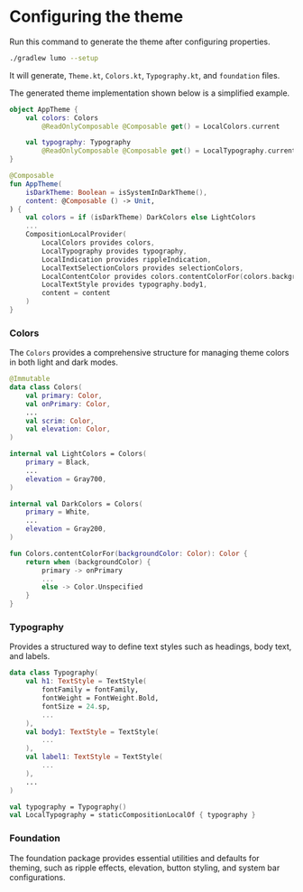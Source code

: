 
# Configuring the theme

Run this command to generate the theme after configuring properties.

```bash copy
./gradlew lumo --setup
```

It will generate, `Theme.kt`, `Colors.kt`, `Typography.kt`, and `foundation` files.

<FileTree>
  <FileTree.Folder name="myProject" defaultOpen>
    <FileTree.Folder name="app" />
    <FileTree.Folder
      name="ui-components/src/main/java/com/nomanr/ui_components"
      defaultOpen
    >
      <FileTree.Folder name="foundation">
        <FileTree.File name="Ripple.kt" />
      </FileTree.Folder>
      <FileTree.File name="Theme.kt" />
      <FileTree.File name="Colors.kt" />
      <FileTree.File name="Typography.kt" />
    </FileTree.Folder>
    <FileTree.File name="lumo.properties" />
  </FileTree.Folder>
</FileTree>

<Callout type="info">
  The generated theme implementation shown below is a simplified example.
</Callout>

```kotlin
object AppTheme {
    val colors: Colors
        @ReadOnlyComposable @Composable get() = LocalColors.current

    val typography: Typography
        @ReadOnlyComposable @Composable get() = LocalTypography.current
}

@Composable
fun AppTheme(
    isDarkTheme: Boolean = isSystemInDarkTheme(),
    content: @Composable () -> Unit,
) {
    val colors = if (isDarkTheme) DarkColors else LightColors
    ...
    CompositionLocalProvider(
        LocalColors provides colors,
        LocalTypography provides typography,
        LocalIndication provides rippleIndication,
        LocalTextSelectionColors provides selectionColors,
        LocalContentColor provides colors.contentColorFor(colors.background),
        LocalTextStyle provides typography.body1,
        content = content
    )
}
```

### Colors

The `Colors` provides a comprehensive structure for managing theme colors in both light and dark modes.

```kotlin
@Immutable
data class Colors(
    val primary: Color,
    val onPrimary: Color,
    ...
    val scrim: Color,
    val elevation: Color,
)

internal val LightColors = Colors(
    primary = Black,
    ...
    elevation = Gray700,
)

internal val DarkColors = Colors(
    primary = White,
    ...
    elevation = Gray200,
)

fun Colors.contentColorFor(backgroundColor: Color): Color {
    return when (backgroundColor) {
        primary -> onPrimary
        ...
        else -> Color.Unspecified
    }
}
```

### Typography

Provides a structured way to define text styles such as headings, body text, and labels.

```kotlin
data class Typography(
    val h1: TextStyle = TextStyle(
        fontFamily = fontFamily,
        fontWeight = FontWeight.Bold,
        fontSize = 24.sp,
        ...
    ),
    val body1: TextStyle = TextStyle(
        ...
    ),
    val label1: TextStyle = TextStyle(
        ...
    ),
    ...
)

val typography = Typography()
val LocalTypography = staticCompositionLocalOf { typography }
```

### Foundation

The foundation package provides essential utilities and defaults for theming, such as ripple effects, elevation, button styling, and system bar configurations.
